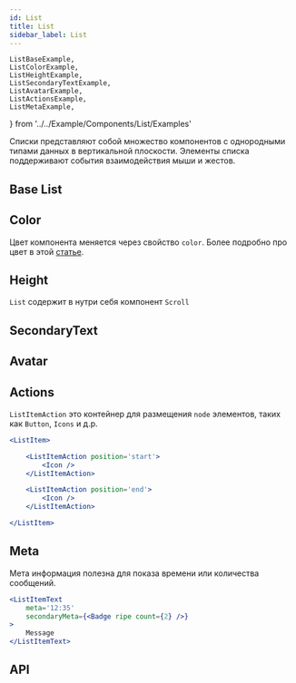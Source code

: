 ```yaml
---
id: List
title: List
sidebar_label: List
---
```


	ListBaseExample,
	ListColorExample,
	ListHeightExample,
	ListSecondaryTextExample,
	ListAvatarExample,
    ListActionsExample,
	ListMetaExample,
} from '../../Example/Components/List/Examples'

Списки представляют собой множество компонентов с однородными типами данных в вертикальной плоскости. Элементы списка поддерживают события взаимодействия мыши и жестов.

## Base List

<ListBaseExample />

## Color

Цвет компонента меняется через свойство `color`. Более подробно про цвет в этой [статье](/docs/styles/color#props-color).

<ListColorExample />

## Height

`List` содержит в нутри себя компонент `Scroll`

<ListHeightExample />

## SecondaryText

<ListSecondaryTextExample />

## Avatar

<ListAvatarExample />

## Actions

`ListItemAction` это контейнер для размещения `node` элементов, таких как `Button`, `Icons` и д.р. 

```jsx
<ListItem>

	<ListItemAction position='start'>
		<Icon />
	</ListItemAction>

	<ListItemAction position='end'>
		<Icon />
	</ListItemAction>

</ListItem>
```

<ListActionsExample />

## Meta

Мета информация полезна для показа времени или количества сообщений.

```jsx
<ListItemText
	meta='12:35'
	secondaryMeta={<Badge ripe count={2} />}
>
	Message
</ListItemText>
```

<ListMetaExample />

## API

<ApiDoc name='List' />
